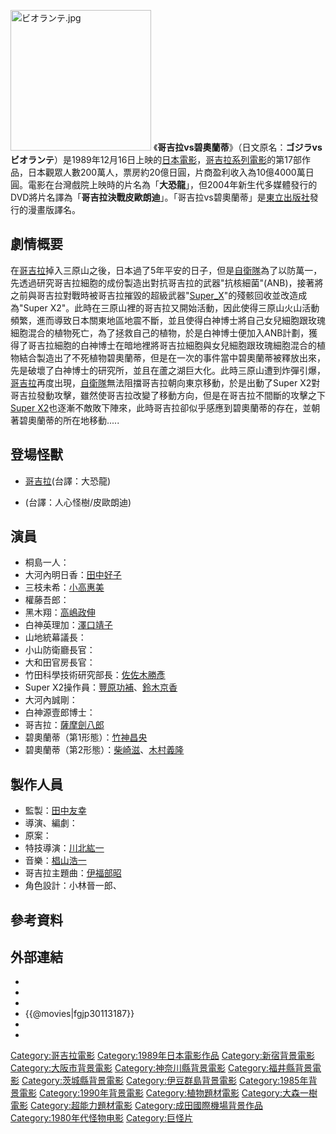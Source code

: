 {{Infobox Film
| name               = 哥吉拉vs碧奧蘭蒂
| original_name      = ゴジラvsビオランテ
| image              = 哥吉拉vs碧奧蘭蒂.jpg
| caption            = 
| director           = {{link-jp|大森一樹|大森一樹}}
| producer           = [[田中友幸|田中友幸]]
| writer             = {{link-jp|大森一樹|大森一樹}}
| starring           = {{link-jp|三田村邦彥|三田村邦彦}}、[[田中好子|田中好子]]、[[小高惠美|小高惠美]]、{{link-jp|峰岸徹|峰岸徹}}、[[高嶋政伸|高嶋政伸]]
| music              = [[椙山浩一|椙山浩一]]
| narrator           = 
| cinematography     = 
| editing            = 
| production_company = [[東寶電影公司|東寶]]
| distributor        = 
| released           = {{Flagicon|JPN}}1989年12月16日
| runtime            = 105分鐘
| country            = {{JPN}}
| language           = [[日語|日語]]
| budget             = 7億[[日幣|日幣]]
| gross              = 10億4000萬[[日幣|日幣]]<ref>[http://www.eiren.org/toukei/1990.html 1990年配給収入10億円以上番組]   日本映画製作者連盟</ref>
| preceded_by        = [[哥吉拉_(1984年)|哥吉拉]]
| followed_by        = [[哥吉拉vs王者基多拉|哥吉拉vs王者基多拉]]
| website            = 
| amg_id             = 
| imdb_id            = 
| cn_name            = 哥斯拉之真假对决、哥斯拉VS碧奥兰蒂 
| hk_name            = 戰龍哥斯拉之真假對決
| tw_name            = 大恐龍、哥吉拉決戰皮歐朗迪
}}
[[File:ビオランテ.jpg|225px]]
《'''哥吉拉vs碧奧蘭蒂'''》（日文原名：'''ゴジラvsビオランテ'''）是1989年12月16日上映的[[日本電影|日本電影]]，[[哥吉拉系列電影|哥吉拉系列電影]]的第17部作品，日本觀眾人數200萬人，票房約20億日圓，片商盈利收入為10億4000萬日圓。電影在台灣戲院上映時的片名為「'''大恐龍'''」，但2004年新生代多媒體發行的DVD將片名譯為「'''哥吉拉決戰皮歐朗迪'''」。「哥吉拉vs碧奧蘭蒂」是[[東立出版社|東立出版社]]發行的漫畫版譯名。

== 劇情概要 ==
在[[哥吉拉|哥吉拉]]掉入三原山之後，日本過了5年平安的日子，但是[[自衛隊|自衛隊]]為了以防萬一，先透過研究哥吉拉細胞的成份製造出對抗哥吉拉的武器"抗核細菌"(ANB)，接著將之前與哥吉拉對戰時被哥吉拉摧毀的超級武器"[[Super_X|Super_X]]"的殘骸回收並改造成為"Super X2"。此時在三原山裡的哥吉拉又開始活動，因此使得三原山火山活動頻繁，進而導致日本關東地區地震不斷，並且使得白神博士將自己女兒細胞跟玫瑰細胞混合的植物死亡，為了拯救自己的植物，於是白神博士便加入ANB計劃，獲得了哥吉拉細胞的白神博士在暗地裡將哥吉拉細胞與女兒細胞跟玫瑰細胞混合的植物結合製造出了不死植物碧奧蘭蒂，但是在一次的事件當中碧奧蘭蒂被釋放出來，先是破壞了白神博士的研究所，並且在蘆之湖巨大化。此時三原山遭到炸彈引爆，[[哥吉拉|哥吉拉]]再度出現，[[自衛隊|自衛隊]]無法阻擋哥吉拉朝向東京移動，於是出動了Super X2對哥吉拉發動攻擊，雖然使哥吉拉改變了移動方向，但是在哥吉拉不間斷的攻擊之下[[Super_X|Super X2]]也逐漸不敵敗下陣來，此時哥吉拉卻似乎感應到碧奧蘭蒂的存在，並朝著碧奧蘭蒂的所在地移動.....

== 登場怪獸 ==
*[[哥吉拉|哥吉拉]](台譯：大恐龍)
*{{link-jp|碧奧蘭蒂|ビオランテ}}(台譯：人心怪樹/皮歐朗迪)

== 演員 ==
*桐島一人：{{link-jp|三田村邦彥|三田村邦彦}}
*大河內明日香：[[田中好子|田中好子]]
*三枝未希：[[小高惠美|小高惠美]]
*權藤吾郎：{{link-jp|峰岸徹|峰岸徹}}
*黑木翔：[[高嶋政伸|高嶋政伸]]
*白神英理加：[[澤口靖子|澤口靖子]]
*山地統幕議長：{{link-jp|上田耕一|上田耕一}}
*小山防衛廳長官：{{link-jp|中田博久|中田博久}}
*大和田官房長官：{{link-jp|久我美子|久我美子}}
*竹田科學技術研究部長：[[佐佐木勝彥|佐佐木勝彥]]
*Super X2操作員：[[豐原功補|豐原功補]]、[[鈴木京香|鈴木京香]]
*大河內誠剛：{{link-jp|金田龍之介|金田龍之介}}
*白神源壹郎博士：{{link-jp|高橋幸治|高橋幸治}} 
*哥吉拉：[[薩摩劍八郎|薩摩劍八郎]]
*碧奧蘭蒂（第1形態）：[[竹神昌央|竹神昌央]]
*碧奧蘭蒂（第2形態）：[[柴崎滋|柴崎滋]]、[[木村義隆|木村義隆]]

== 製作人員 ==
*監製：[[田中友幸|田中友幸]]
*導演、編劇：{{link-jp|大森一樹|大森一樹}}
*原案：{{link-jp|小林晉一郎|小林晋一郎}}
*特技導演：[[川北紘一|川北紘一]]
*音樂：[[椙山浩一|椙山浩一]]
*哥吉拉主題曲：[[伊福部昭|伊福部昭]]
*角色設計：小林晉一郎、{{link-jp|西川伸司|西川伸司}}

== 參考資料 ==
{{reflist}}
== 外部連結 ==
* {{IMDb title|0097444}}
* {{rotten-tomatoes|godzilla_vs_biollante}}
* {{amg movie|20094}}
* {{@movies|fgjp30113187}}
* {{Mtime|23464}}
* {{douban}}

{{Godzilla}}
{{大森一樹監督作品}}
{{DEFAULTSORT:Gojira vs biorante}}
[[Category:哥吉拉電影|Category:哥吉拉電影]]
[[Category:1989年日本電影作品|Category:1989年日本電影作品]]
[[Category:新宿背景電影|Category:新宿背景電影]]
[[Category:大阪市背景電影|Category:大阪市背景電影]]
[[Category:神奈川縣背景電影|Category:神奈川縣背景電影]]
[[Category:福井縣背景電影|Category:福井縣背景電影]]
[[Category:茨城縣背景電影|Category:茨城縣背景電影]]
[[Category:伊豆群島背景電影|Category:伊豆群島背景電影]]
[[Category:1985年背景電影|Category:1985年背景電影]]
[[Category:1990年背景電影|Category:1990年背景電影]]
[[Category:植物題材電影|Category:植物題材電影]]
[[Category:大森一樹電影|Category:大森一樹電影]]
[[Category:超能力題材電影|Category:超能力題材電影]]
[[Category:成田國際機場背景作品|Category:成田國際機場背景作品]]
[[Category:1980年代怪物电影|Category:1980年代怪物电影]]
[[Category:巨怪片|Category:巨怪片]]